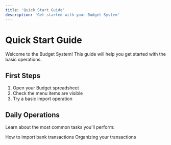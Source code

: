 ```yaml
---
title: 'Quick Start Guide'
description: 'Get started with your Budget System'
---
```


# Quick Start Guide

Welcome to the Budget System! This guide will help you get started with the basic operations.

## First Steps

1. Open your Budget spreadsheet
2. Check the menu items are visible
3. Try a basic import operation

## Daily Operations

Learn about the most common tasks you'll perform:

<CardGroup>
  <Card title="Importing" icon="download" href="/guides/daily-tasks/importing">
    How to import bank transactions
  </Card>
  <Card title="Categorizing" icon="tags" href="/guides/daily-tasks/categorizing">
    Organizing your transactions
  </Card>
</CardGroup>